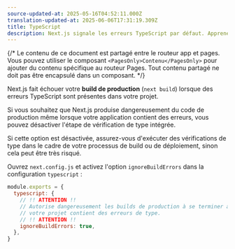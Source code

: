 ```yaml
---
source-updated-at: 2025-05-16T04:52:11.000Z
translation-updated-at: 2025-06-06T17:31:19.309Z
title: TypeScript
description: Next.js signale les erreurs TypeScript par défaut. Apprenez ici comment désactiver ce comportement.
---
```


{/* Le contenu de ce document est partagé entre le routeur app et pages. Vous pouvez utiliser le composant `<PagesOnly>Contenu</PagesOnly>` pour ajouter du contenu spécifique au routeur Pages. Tout contenu partagé ne doit pas être encapsulé dans un composant. */}

Next.js fait échouer votre **build de production** (`next build`) lorsque des erreurs TypeScript sont présentes dans votre projet.

Si vous souhaitez que Next.js produise dangereusement du code de production même lorsque votre application contient des erreurs, vous pouvez désactiver l'étape de vérification de type intégrée.

Si cette option est désactivée, assurez-vous d'exécuter des vérifications de type dans le cadre de votre processus de build ou de déploiement, sinon cela peut être très risqué.

Ouvrez `next.config.js` et activez l'option `ignoreBuildErrors` dans la configuration `typescript` :

```js filename="next.config.js"
module.exports = {
  typescript: {
    // !! ATTENTION !!
    // Autorise dangereusement les builds de production à se terminer avec succès même si
    // votre projet contient des erreurs de type.
    // !! ATTENTION !!
    ignoreBuildErrors: true,
  },
}
```